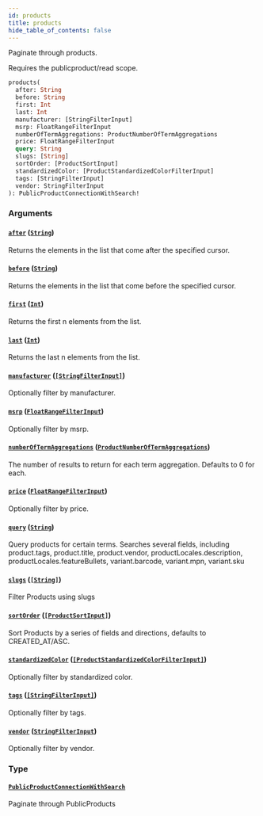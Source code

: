 ```yaml
---
id: products
title: products
hide_table_of_contents: false
---
```



Paginate through products.

Requires the publicproduct/read scope.

```graphql
products(
  after: String
  before: String
  first: Int
  last: Int
  manufacturer: [StringFilterInput]
  msrp: FloatRangeFilterInput
  numberOfTermAggregations: ProductNumberOfTermAggregations
  price: FloatRangeFilterInput
  query: String
  slugs: [String]
  sortOrder: [ProductSortInput]
  standardizedColor: [ProductStandardizedColorFilterInput]
  tags: [StringFilterInput]
  vendor: StringFilterInput
): PublicProductConnectionWithSearch!
```


### Arguments

#### [`after`](#) ([`String`](/developers/demandhq-apis/storefront-api/graphql/reference/scalars/string))

Returns the elements in the list that come after the specified cursor.


#### [`before`](#) ([`String`](/developers/demandhq-apis/storefront-api/graphql/reference/scalars/string))

Returns the elements in the list that come before the specified cursor.


#### [`first`](#) ([`Int`](/developers/demandhq-apis/storefront-api/graphql/reference/scalars/int))

Returns the first n elements from the list.


#### [`last`](#) ([`Int`](/developers/demandhq-apis/storefront-api/graphql/reference/scalars/int))

Returns the last n elements from the list.


#### [`manufacturer`](#) ([`[StringFilterInput]`](/developers/demandhq-apis/storefront-api/graphql/reference/inputs/string-filter-input))

Optionally filter by manufacturer.


#### [`msrp`](#) ([`FloatRangeFilterInput`](/developers/demandhq-apis/storefront-api/graphql/reference/inputs/float-range-filter-input))

Optionally filter by msrp.


#### [`numberOfTermAggregations`](#) ([`ProductNumberOfTermAggregations`](/developers/demandhq-apis/storefront-api/graphql/reference/inputs/product-number-of-term-aggregations))

The number of results to return for each term aggregation. Defaults to 0 for each.


#### [`price`](#) ([`FloatRangeFilterInput`](/developers/demandhq-apis/storefront-api/graphql/reference/inputs/float-range-filter-input))

Optionally filter by price.


#### [`query`](#) ([`String`](/developers/demandhq-apis/storefront-api/graphql/reference/scalars/string))

Query products for certain terms. Searches several fields, including
product.tags, product.title, product.vendor, productLocales.description,
productLocales.featureBullets, variant.barcode, variant.mpn, variant.sku


#### [`slugs`](#) ([`[String]`](/developers/demandhq-apis/storefront-api/graphql/reference/scalars/string))

Filter Products using slugs


#### [`sortOrder`](#) ([`[ProductSortInput]`](/developers/demandhq-apis/storefront-api/graphql/reference/inputs/product-sort-input))

Sort Products by a series of fields and directions, defaults to CREATED_AT/ASC.


#### [`standardizedColor`](#) ([`[ProductStandardizedColorFilterInput]`](/developers/demandhq-apis/storefront-api/graphql/reference/inputs/product-standardized-color-filter-input))

Optionally filter by standardized color.


#### [`tags`](#) ([`[StringFilterInput]`](/developers/demandhq-apis/storefront-api/graphql/reference/inputs/string-filter-input))

Optionally filter by tags.


#### [`vendor`](#) ([`StringFilterInput`](/developers/demandhq-apis/storefront-api/graphql/reference/inputs/string-filter-input))

Optionally filter by vendor.


### Type

#### [`PublicProductConnectionWithSearch`](/developers/demandhq-apis/storefront-api/graphql/reference/objects/public-product-connection-with-search)

Paginate through PublicProducts




